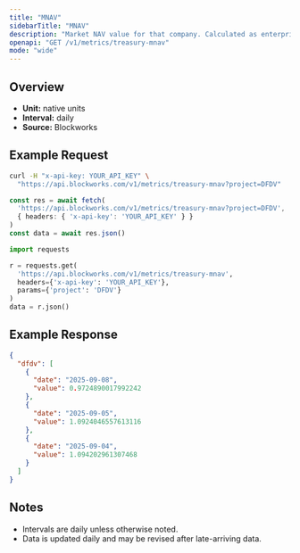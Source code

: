 ```yaml
---
title: "MNAV"
sidebarTitle: "MNAV"
description: "Market NAV value for that company. Calculated as enterprise value / NAV"
openapi: "GET /v1/metrics/treasury-mnav"
mode: "wide"
---
```


## Overview

- **Unit:** native units
- **Interval:** daily
- **Source:** Blockworks

## Example Request

<CodeGroup>

```bash cURL
curl -H "x-api-key: YOUR_API_KEY" \
  "https://api.blockworks.com/v1/metrics/treasury-mnav?project=DFDV"
```

```typescript TypeScript
const res = await fetch(
  'https://api.blockworks.com/v1/metrics/treasury-mnav?project=DFDV',
  { headers: { 'x-api-key': 'YOUR_API_KEY' } }
)
const data = await res.json()
```

```python Python
import requests

r = requests.get(
  'https://api.blockworks.com/v1/metrics/treasury-mnav',
  headers={'x-api-key': 'YOUR_API_KEY'},
  params={'project': 'DFDV'}
)
data = r.json()
```

</CodeGroup>

## Example Response

```json
{
  "dfdv": [
    {
      "date": "2025-09-08",
      "value": 0.9724890017992242
    },
    {
      "date": "2025-09-05",
      "value": 1.0924046557613116
    },
    {
      "date": "2025-09-04",
      "value": 1.094202961307468
    }
  ]
}
```

## Notes
- Intervals are daily unless otherwise noted.
- Data is updated daily and may be revised after late-arriving data.
